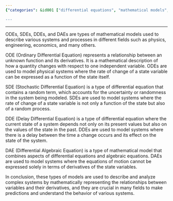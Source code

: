 ```yaml
---
{"categories": &id001 ["differential equations", "mathematical models", "physics", "engineering", "economics", "odes", "sdes", "ddes", "daes"], "category": "Mathematics", "date": "2023-02-08 05:28:48", "description": "Differential equations are a type of mathematical model utilized across various disciplines such as physics, engineering, and economics to establish relationships between variables and their derivatives. These equations come in different forms, including Ordinary Differential Equations (ODEs), Stochastic Differential Equations (SDEs), Delay Differential Equations (DDEs), and Distributional Differential Equations (DAEs), each designed to account for specific system properties or uncertainties.", "tags": *id001, "title": "Differential Equations: Ode (Ordinary Differential Equation), Sde (Stochastic Differential Equation), Dde (Delay Differential Equation), Dae (Differential Algebraic Equation)"}

---
```


------

ODEs, SDEs, DDEs, and DAEs are types of mathematical models used to describe various systems and processes in different fields such as physics, engineering, economics, and many others.

ODE (Ordinary Differential Equation) represents a relationship between an unknown function and its derivatives. It is a mathematical description of how a quantity changes with respect to one independent variable. ODEs are used to model physical systems where the rate of change of a state variable can be expressed as a function of the state itself.

SDE (Stochastic Differential Equation) is a type of differential equation that contains a random term, which accounts for the uncertainty or randomness in the system being modeled. SDEs are used to model systems where the rate of change of a state variable is not only a function of the state but also of a random process.

DDE (Delay Differential Equation) is a type of differential equation where the current state of a system depends not only on its present values but also on the values of the state in the past. DDEs are used to model systems where there is a delay between the time a change occurs and its effect on the state of the system.

DAE (Differential Algebraic Equation) is a type of mathematical model that combines aspects of differential equations and algebraic equations. DAEs are used to model systems where the equations of motion cannot be expressed solely in terms of derivatives of the state variables.

In conclusion, these types of models are used to describe and analyze complex systems by mathematically representing the relationships between variables and their derivatives, and they are crucial in many fields to make predictions and understand the behavior of various systems.


